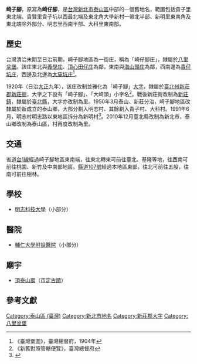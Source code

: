 {{noteTA
|1 = zh-cn:庄; zh-hk:庄; zh-tw:庄;
}}
{{Infobox Hokkien name
| title      = 崎子腳
| hanji      = 崎仔腳
| poj        = Kiā-á-kha
| hanlo      = 
| tl         = 
| bp         = 
| hokkienipa = 
| lm  = 山坡下
| image      = 
| image_size = 
| caption    = 
}}
'''崎子腳'''，原寫為'''崎仔腳'''，是[[台灣|台灣]][[新北市|新北市]][[泰山區_(台灣)|泰山區]]中部的一個舊地名，範圍包括貴子里東北端、貴賢里貴子坑以西最北端及東北角大學新村一帶北半部、新明里東南角及東北端除外部分、明志里西南半部、大科里東南部。

==歷史==
台灣清治末期至日治前期，崎子腳地區為一街庄，稱為「崎仔腳庄」，隸屬於[[八里坌堡|八里坌堡]]。該庄東北與[[義學庄|義學庄]]、[[頂心田仔庄|頂心田仔庄]]為鄰，東南與[[海山頭庄|海山頭庄]]為鄰，西南邊為[[貴仔坑庄|貴仔坑庄]]，西邊及北邊為[[大窠坑庄|大窠坑庄]]<ref>《臺灣堡圖》，臺灣總督府，1904年</ref>。

1920年（日治[[大正|大正]]九年），該庄改制並雅化為「崎子腳」[[大字|大字]]，隸屬於[[臺北州|臺北州]][[新莊郡|新莊郡]][[新莊街|新莊街]]，大字之下設有「崎子腳」、「大崎頭」小字名<ref>《新舊對照管轄便覽》，臺灣總督府</ref>。戰後新莊街改制為[[新莊鎮|新莊鎮]]，隸屬於[[臺北縣|臺北縣]]，大字亦改制為里。1950年3月泰山、新莊分治，崎子腳地區改隸屬於新成立的泰山鄉，大部分劃入明志村、其餘劃入貴子村、大科村。1991年6月，明志村明志路以東地區拆分為新明村<ref>{{Cite web |url=http://www.taishan.ntpc.gov.tw/content/?parent_id=10071 |title=首頁»里鄰資訊»里長專區»新明里，泰山區公所官網 |accessdate=2016-07-17 |archive-date=2016-09-18 |archive-url=https://web.archive.org/web/20160918070112/http://www.taishan.ntpc.gov.tw/content/?parent_id=10071 |dead-url=no }}</ref>。2010年12月臺北縣改制為新北市，泰山鄉改制為泰山區，村再度改制為里。

==交通==
省道[[台1線|台1線]]經過崎子腳地區東南端，往東北轉東可前往臺北、基隆等地，往西南可前往桃園、新竹及中南部地區。[[縣道107號|縣道107號]]經過本地區東部，往北可前往五股，往南可前往樹林。

==學校==
*[[明志科技大學|明志科技大學]]（小部分）

==醫院==
* [[輔仁大學附設醫院|輔仁大學附設醫院]]（小部分）

==廟宇==
* [[頂泰山巖|頂泰山巖]]（[[市定古蹟|市定古蹟]]）

==參考文獻==
{{reflist}}

{{新莊郡}}

[[Category:泰山區_(臺灣)|Category:泰山區 (臺灣)]]
[[Category:新北市地名|Category:新北市地名]]
[[Category:新莊郡大字|Category:新莊郡大字]]
[[Category:八里坌堡|Category:八里坌堡]]